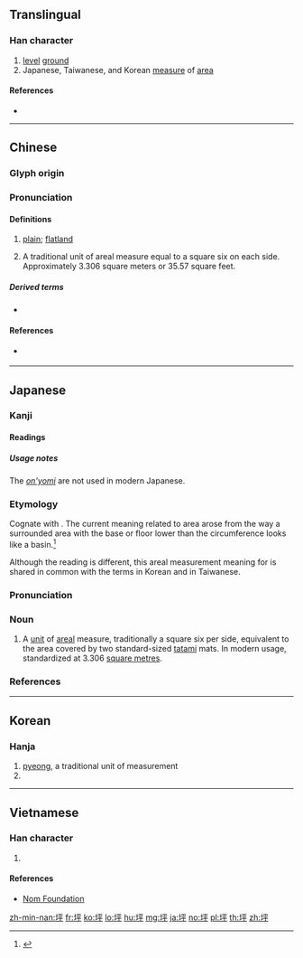 ==Translingual==

===Han character===
{{Han char|rn=32|rad=土|as=05|sn=8|four=41149|canj=GMFJ|ids=⿰土平}}

# [[level]] [[ground]]
# Japanese, Taiwanese, and Korean [[measure]] of [[area]]

====References====
* {{Han ref|kx=0226.220|dkj=04976|dj=0461.340|hdz=10430.090|uh=576A|ud=22378|bh=A957|bd=43351}}

----

==Chinese==
{{zh-forms}}

===Glyph origin===
{{Han etym}}

===Pronunciation===
{{zh-pron
|m=píng
|c=ping4
|h=pfs=phiàng/phìn
|mn=pêⁿ/pîⁿ/phêⁿ/phîⁿ/phiâⁿ/phêng
|mn_note=phêng - literary (others vernacular)
|w=
|mc=y
|oc=y
|ma=
|cat=n
}}

====Definitions====
{{zh-hanzi}}

# [[plain]]; [[flatland]]
# {{lb|zh|Taiwan}} A traditional unit of areal measure equal to a square six {{zh-l|尺}} on each side. Approximately 3.306 square meters or 35.57 square feet.

=====Derived terms=====
* {{zh-l|坪數}}

====References====
* {{q|Min Nan}} {{thcwd|3717}}

----

==Japanese==

===Kanji===
{{ja-kanji|grade=c|rs=土05}}

====Readings====
{{ja-readings
|goon=[[びょう]] (byō) {{non-joyo-reading}}
|kanon=[[へい]] (hei) {{non-joyo-reading}}
|kun=[[つぼ]] ([[tsubo]])
}}

=====Usage notes=====
The [[音読み#Japanese|''on'yomi'']] are not used in modern Japanese.

===Etymology===
<div style="float:right;">
{{wikipedia|lang=ja}}
{{wikipedia|Pyeong}}
</div>
{{ja-kanjitab|yomi=k|つぼ}}
Cognate with {{m|ja|壺|tr=tsubo||basin}}. The current meaning related to area arose from the way a surrounded area with the base or floor lower than the circumference looks like a basin.<ref name="KDJ">{{R:Kokugo Dai Jiten}}</ref>

Although the reading is different, this areal measurement meaning for {{lang|ja|坪}} is shared in common with the terms {{ko-inline|평|||坪}} in Korean and {{m|zh|坪|tr=pe<sup>5</sup>}} in Taiwanese.

===Pronunciation===
{{ja-pron|yomi=k|つぼ|acc=0|acc_ref=DJR}}

===Noun===
{{ja-noun|つぼ}}

# A [[unit]] of [[areal]] measure, traditionally a square six {{m|ja|尺|tr=shaku|pos=traditional Japanese unit of length, roughly equivalent to the English [[foot]]}} per side, equivalent to the area covered by two standard-sized [[tatami]] mats. In modern usage, standardized at 3.306 [[square metre]]s.

===References===
<references/>

----

==Korean==

===Hanja===
{{ko-hanja|hangeul=평|rv=pyeong|mr=p'yŏng|y=phyeng}}

# [[pyeong]], a traditional unit of measurement
# {{defn|lang=ko|sort=土05}}

----

==Vietnamese==

===Han character===
{{vi-hantu|[[bình]]|rs=土05}}

# {{defn|lang=vi|sort=土05}}

====References====
* [http://nomfoundation.org/common/nom_details.php?codepoint=576a Nom Foundation]

[[zh-min-nan:坪]]
[[fr:坪]]
[[ko:坪]]
[[lo:坪]]
[[hu:坪]]
[[mg:坪]]
[[ja:坪]]
[[no:坪]]
[[pl:坪]]
[[th:坪]]
[[zh:坪]]